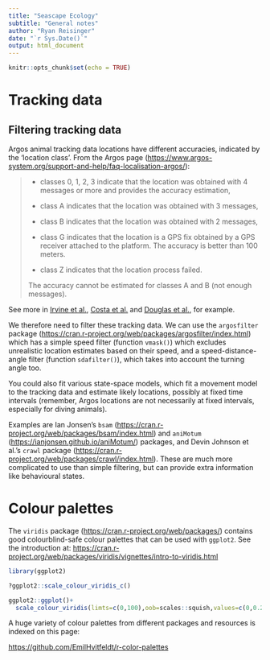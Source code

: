 ```yaml
---
title: "Seascape Ecology"
subtitle: "General notes"
author: "Ryan Reisinger"
date: "`r Sys.Date()`"
output: html_document
---
```


```r
knitr::opts_chunk$set(echo = TRUE)
```

# Tracking data

## Filtering tracking data

Argos animal tracking data locations have different accuracies, indicated by the 'location class'. From the Argos page (<https://www.argos-system.org/support-and-help/faq-localisation-argos/>):

> -   classes 0, 1, 2, 3 indicate that the location was obtained with 4 messages or more and provides the accuracy estimation,
>
> -   class A indicates that the location was obtained with 3 messages,
>
> -   class B indicates that the location was obtained with 2 messages,
>
> -   class G indicates that the location is a GPS fix obtained by a GPS receiver attached to the platform. The accuracy is better than 100 meters.
>
> -   class Z indicates that the location process failed.
>
> The accuracy cannot be estimated for classes A and B (not enough messages).

See more in [Irvine et al.](https://animalbiotelemetry.biomedcentral.com/articles/10.1186/s40317-020-00207-x), [Costa et al.](https://doi.org/10.1371/journal.pone.0008677) and [Douglas et al.](https://doi.org/10.1111/j.2041-210X.2012.00245.x), for example.

We therefore need to filter these tracking data. We can use the `argosfilter` package (<https://cran.r-project.org/web/packages/argosfilter/index.html>) which has a simple speed filter (function `vmask()`) which excludes unrealistic location estimates based on their speed, and a speed-distance-angle filter (function `sdafilter()`), which takes into account the turning angle too.

You could also fit various state-space models, which fit a movement model to the tracking data and estimate likely locations, possibly at fixed time intervals (remember, Argos locations are not necessarily at fixed intervals, especially for diving animals).

Examples are Ian Jonsen's `bsam` (<https://cran.r-project.org/web/packages/bsam/index.html>) and `aniMotum` (<https://ianjonsen.github.io/aniMotum/>) packages, and Devin Johnson et al.'s `crawl` package (<https://cran.r-project.org/web/packages/crawl/index.html>). These are much more complicated to use than simple filtering, but can provide extra information like behavioural states.

# Colour palettes

The `viridis` package (<https://cran.r-project.org/web/packages/>) contains good colourblind-safe colour palettes that can be used with `ggplot2`. See the introduction at: <https://cran.r-project.org/web/packages/viridis/vignettes/intro-to-viridis.html>

```r
library(ggplot2)

?ggplot2::scale_colour_viridis_c()

ggplot2::ggplot()+
  scale_colour_viridis(limts=c(0,100),oob=scales::squish,values=c(0,0.25,0.4,1))
```

A huge variety of colour palettes from different packages and resources is indexed on this page:

<https://github.com/EmilHvitfeldt/r-color-palettes>
